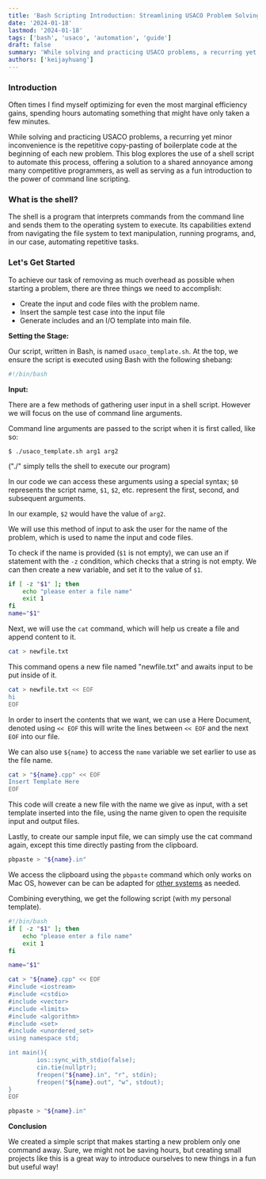 ```yaml
---
title: 'Bash Scripting Introduction: Streamlining USACO Problem Solving'
date: '2024-01-18'
lastmod: '2024-01-18'
tags: ['bash', 'usaco', 'automation', 'guide']
draft: false
summary: 'While solving and practicing USACO problems, a recurring yet minor inconvenience is the repetitive copy-pasting of boilerplate code at the beginning of each new problem.'
authors: ['keijayhuang']
---
```


### Introduction

Often times I find myself optimizing for even the most marginal efficiency gains, spending hours automating something that might have only taken a few minutes.

While solving and practicing USACO problems, a recurring yet minor inconvenience is the repetitive copy-pasting of boilerplate code at the beginning of each new problem. This blog explores the use of a shell script to automate this process, offering a solution to a shared annoyance among many competitive programmers, as well as serving as a fun introduction to the power of command line scripting.

### What is the shell?

The shell is a program that interprets commands from the command line and sends them to the operating system to execute. Its capabilities extend from navigating the file system to text manipulation, running programs, and, in our case, automating repetitive tasks.

### Let's Get Started

To achieve our task of removing as much overhead as possible when starting a problem, there are three things we need to accomplish:

- Create the input and code files with the problem name.
- Insert the sample test case into the input file
- Generate includes and an I/O template into main file.

**Setting the Stage:**

Our script, written in Bash, is named `usaco_template.sh`. At the top, we ensure the script is executed using Bash with the following shebang:

```bash
#!/bin/bash
```

**Input:**

There are a few methods of gathering user input in a shell script. However we will focus on the use of command line arguments.

Command line arguments are passed to the script when it is first called, like so:

```
$ ./usaco_template.sh arg1 arg2
```

("./" simply tells the shell to execute our program)

In our code we can access these arguments using a special syntax; `$0` represents the script name, `$1`, `$2`, etc. represent the first, second, and subsequent arguments.

In our example, `$2` would have the value of `arg2`.

We will use this method of input to ask the user for the name of the problem, which is used to name the input and code files.

To check if the name is provided (`$1` is not empty), we can use an if statement with the `-z` condition, which checks that a string is not empty. We can then create a new variable, and set it to the value of `$1`.

```bash
if [ -z "$1" ]; then
    echo "please enter a file name"
    exit 1
fi
name="$1"
```

Next, we will use the `cat` command, which will help us create a file and append content to it.

```bash
cat > newfile.txt
```

This command opens a new file named "newfile.txt" and awaits input to be put inside of it.

```bash
cat > newfile.txt << EOF
hi
EOF
```

In order to insert the contents that we want, we can use a Here Document, denoted using `<< EOF` this will write the lines between `<< EOF` and the next `EOF` into our file.

We can also use `${name}` to access the `name` variable we set earlier to use as the file name.

```bash
cat > "${name}.cpp" << EOF
Insert Template Here
EOF
```

This code will create a new file with the name we give as input, with a set template inserted into the file, using the name given to open the requisite input and output files.

Lastly, to create our sample input file, we can simply use the cat command again, except this time directly pasting from the clipboard.

```bash
pbpaste > "${name}.in"
```

We access the clipboard using the `pbpaste` command which only works on Mac OS, however can be can be adapted for [other systems](https://levelup.gitconnected.com/how-to-access-the-system-clipboard-copy-paste-from-the-command-line-c8615d510ae2) as needed.

Combining everything, we get the following script (with my personal template).

```bash
#!/bin/bash
if [ -z "$1" ]; then
    echo "please enter a file name"
    exit 1
fi

name="$1"

cat > "${name}.cpp" << EOF
#include <iostream>
#include <cstdio>
#include <vector>
#include <limits>
#include <algorithm>
#include <set>
#include <unordered_set>
using namespace std;

int main(){
        ios::sync_with_stdio(false);
        cin.tie(nullptr);
        freopen("${name}.in", "r", stdin);
        freopen("${name}.out", "w", stdout);
}
EOF

pbpaste > "${name}.in"
```

**Conclusion**

We created a simple script that makes starting a new problem only one command away. Sure, we might not be saving hours, but creating small projects like this is a great way to introduce ourselves to new things in a fun but useful way!
